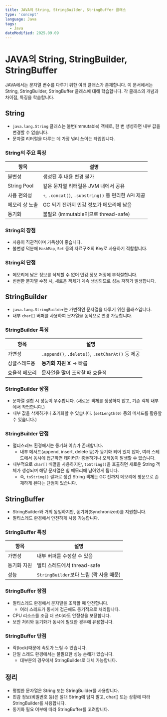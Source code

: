 ```yaml
---
title: JAVA의 String, StringBuilder, StringBuffer 클래스
type: 'concept'
language: Java
tags:
  - Java
dateModified: 2025.09.09
---
```


# JAVA의 String, StringBuilder, StringBuffer

JAVA에서는 문자열 변수를 다루기 위한 여러 클래스가 존재합니다.
이 문서에서는 String, StringBuilder, StringBuffer 클래스에 대해 학습합니다.
각 클래스의 개념과 차이점, 특징을 학습합니다.

## String
- `java.lang.String` 클래스는 불변(immutable) 객체로, 한 번 생성하면 내부 값을 변경할 수 없습니다.
- 문자열 리터럴을 다루는 데 가장 널리 쓰이는 타입입니다.

### String의 주요 특징
| 항목          | 설명                                            |
| ----------- | --------------------------------------------- |
| 불변성         | 생성된 후 내용 변경 불가                                |
| String Pool | 같은 문자열 리터럴은 JVM 내에서 공유                        |
| 사용 편의성      | `+`, `.concat()`, `.substring()` 등 편리한 API 제공 |
| 메모리 상 노출    | GC 되기 전까지 민감 정보가 메모리에 남음                      |
| 동기화         | 불필요 (immutable이므로 thread-safe)                |

### String의 장점
- 사용이 직관적이며 가독성이 좋습니다.
- 불변성 덕분에 `HashMap`, `Set` 등의 자료구조의 Key로 사용하기 적합합니다.

### String의 단점
- 메모리에 남은 정보를 삭제할 수 없어 민감 정보 저장에 부적절합니다.
- 빈번한 문자열 수정 시, 새로운 객체가 계속 생성되므로 성능 저하가 발생합니다.

## StringBuilder
- `java.lang.StringBuilder`는 가변적인 문자열을 다루기 위한 클래스입니다.
- 내부 `char[]` 버퍼를 사용하여 문자열을 동적으로 변경 가능합니다.

### StringBuilder 특징
| 항목      | 설명                                            |
| ------- | --------------------------------------------- |
| 가변성     | `.append()`, `.delete()`, `.setCharAt()` 등 제공 |
| 싱글스레드용  | **동기화 지원 X** → 빠름                             |
| 효율적 메모리 | 문자열을 많이 조작할 때 효율적                             |

### StringBuilder 장점
- 문자열 결합 시 성능이 우수합니다. (새로운 객체를 생성하지 않고, 기존 객체 내부에서 작업합니다.)
- 내부 값을 삭제하거나 초기화할 수 있습니다. (`setLength(0)` 등의 메서드를 활용할 수 있습니다.)

### StringBuilder 단점
- 멀티스레드 환경에서는 동기화 이슈가 존재합니다.
  - 내부 메서드(append, insert, delete 등)가 동기화 되어 있지 않아, 여러 스레드에서 동시에 접근하면 데이터가 충돌하거나 오작동이 발생할 수 있습니다.
- 내부적으로 `char[]` 배열을 사용하지만, `toString()`을 호출하면 새로운 String 객체가 생성되며 해당 문자열은 힙 메모리에 남아있게 됩니다.
  - 즉, `toString()` 결과로 생긴 String 객체는 GC 전까지 메모리에 평문으로 존재하게 된다는 단점이 있습니다.
 
## StringBuffer
- StringBuilder와 거의 동일하지만, 동기화(Synchronized)를 지원합니다.
- 멀티스레드 환경에서 안전하게 사용 가능합니다.

### StringBuffer 특징
| 항목     | 설명                             |
| ------ | ------------------------------ |
| 가변성    | 내부 버퍼를 수정할 수 있음                      |
| 동기화 지원 | 멀티 스레드에서 thread-safe           |
| 성능     | `StringBuilder`보다 느림 (락 사용 때문) |

### StringBuffer 장점
- 멀티스레드 환경에서 문자열을 조작할 때 안전합니다.
  - 여러 스레드가 동시에 접근해도 동기적으로 처리됩니다.
- CPU 리소스를 조금 더 쓰더라도 안정성을 보장합니다.
- 보안 처리와 동기화가 동시에 필요한 경우에 유용합니다.

### StringBuffer 단점
- 락(lock)때문에 속도가 느릴 수 있습니다.
- 단일 스레드 환경에서는 불필요한 성능 손해가 있습니다.
  - 대부분의 경우에서 StringBuilder로 대체 가능합니다.
 
## 정리
- 평범한 문자열은 String 또는 StringBuilder를 사용합니다.
- 민감 정보(비밀번호 등)은 절대 String에 담지 말고, char[] 또는 상황에 따라 StringBuilder를 사용합니다.
- 동기화 필요 여부에 따라 StringBuffer를 고려합니다.

